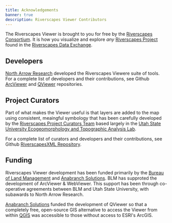 ```yaml
---
title: Acknowledgements
banner: true
description: Riverscapes Viewer Contributors
---
```


The Riverscapes Viewer is brought to you for free by the [Riverscapes Consortium](http://riverscapes.net). It is how you visualize and explore _any_  [Riverscapes Project](https://riverscapes.net/Tools/Technical_Reference/Documentation_Standards/Riverscapes_Projects/) found in the [Riverscapes Data Exchange](https://data.riverscapes.net).

## Developers

[North Arrow Research](https://northarrowresearch.com) developed the Riverscapes Viewere suite of tools. For a complete list of developers and their contributions, see Github [ArcViewer](https://github.com/Riverscapes/RaveAddIn/graphs/contributors) and [QViewer](https://github.com/Riverscapes/QRAVEPlugin/graphs/contributors) repositories.

## Project Curators

Part of what makes the Viewer useful is that layers are added to the map using consistent, meaingful symbology that has been carefully developed by the [Riverscapes Project Curators Team](github.com/orgs/Riverscapes/teams/riverscape-project-curators/members) based largely in the [Utah State University Ecogeomorphology and Topographic Analysis Lab](http://etal.joewheaton.org).

For a complete list of curators and developers and their contributions, see Github [RiverscapesXML Repository](https://github.com/Riverscapes/RiverscapesXML/graphs/contributors).

## Funding

Riverscapes Viewer development has been funded primarily by the [Bureau of Land Management](https://www.blm.gov/montana-dakotas) and [Anabranch Solutions](http://anabranchsolutions.com). BLM has supproted the development of ArcViewer & WebViewer. This support has been through co-operative agreements between BLM and Utah State University, with subawards to North Arrow Research. 

[Anabranch Solutions](http://anabranchsolutions.com) funded the development of QViewer so that a completely free, open-source GIS alternative to access the Viewer from within [QGIS](https://qgis.org/en/site/) was accessible to those without access to ESRI's ArcGIS.
